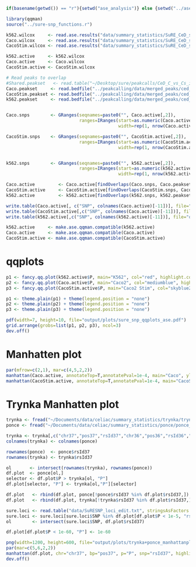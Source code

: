 ```r
if(basename(getwd()) == "r"){setwd("ase_analysis")} else {setwd("../ase_analysis")}

library(qqman)
source("../sure-snp_functions.r")

k562.wilcox     <- read.ase.results("data/summary_statistics/SuRE_CeD_snps_indels_wilcox_per_strand_K562.assoc", qqman.compatible = F)
Caco.wilcox     <- read.ase.results("data/summary_statistics/SuRE_CeD_snps_indels_wilcox_per_strand_Caco2.assoc", qqman.compatible = F)
CacoStim.wilcox <- read.ase.results("data/summary_statistics/SuRE_CeD_snps_indels_wilcox_per_strand_Caco2Stim.assoc", qqman.compatible = F)

k562.active     <- k562.wilcox
Caco.active     <- Caco.wilcox
CacoStim.active <- CacoStim.wilcox

# Read peaks to overlap
#Shared.peakset   <- read.table("~/Desktop/sure/peakcalls/CeD_C_vs_Cs_intersect_x3.bed")[,1:3]
Caco.peakset     <- read.bedfile("../peakcalling/data/merged_peaks/ced_regions/C_x3_ced_regions_bmerged.narrowPeak")$genomicRanges
CacoStim.peakset <- read.bedfile("../peakcalling/data/merged_peaks/ced_regions/Cs_x3_ced_regions_bmerged.narrowPeak")$genomicRanges
k562.peakset     <- read.bedfile("../peakcalling/data/merged_peaks/ced_regions/K_x3_ced_regions_bmerged.narrowPeak")$genomicRanges


Caco.snps        <- GRanges(seqnames=paste0("", Caco.active[,2]),
                            ranges=IRanges(start=as.numeric(Caco.active[,3]),
                                           width=rep(1, nrow(Caco.active))))

CacoStim.snps    <- GRanges(seqnames=paste0("", CacoStim.active[,2]),
                            ranges=IRanges(start=as.numeric(CacoStim.active[,3]),
                                           width=rep(1, nrow(CacoStim.active))))


k562.snps        <- GRanges(seqnames=paste0("", k562.active[,2]),
                            ranges=IRanges(start=as.numeric(k562.active[,3]),
                                           width=rep(1, nrow(k562.active))))

Caco.active         <- Caco.active[findOverlaps(Caco.snps, Caco.peakset)@from,]
CacoStim.active     <- CacoStim.active[findOverlaps(CacoStim.snps, CacoStim.peakset)@from,]
k562.active         <- k562.active[findOverlaps(k562.snps, k562.peakset)@from,]

write.table(Caco.active[, c("SNP", colnames(Caco.active)[-11])], file="output/summary_statistics/caco_ase_wilcox_overlapped_with_peaks_x3.assoc", quote=F, row.names=F, sep="\t")
write.table(CacoStim.active[,c("SNP", colnames(Caco.active)[-11])], file="output/summary_statistics/cacoStim_ase_wilcox_overlapped_with_peaks_x3.assoc", quote=F, row.names=F, sep="\t")
write.table(k562.active[,c("SNP", colnames(k562.active)[-11])], file="output/summary_statistics/k562_ase_wilcox_overlapped_with_peaks_x3.assoc", quote=F, row.names=F, sep="\t")

k562.active     <- make.ase.qqman.compatible(k562.active)
Caco.active     <- make.ase.qqman.compatible(Caco.active)
CacoStim.active <- make.ase.qqman.compatible(CacoStim.active)
```

# qqplots
```r
p1 <- fancy.qq.plot(k562.active$P, main="K562", col="red", highlight.col="darkorange") 
p2 <- fancy.qq.plot(Caco.active$P, main="Caco2", col="mediumblue", highlight.col="darkorange")
p3 <- fancy.qq.plot(CacoStim.active$P, main="Caco2 Stim", col="skyblue2", highlight.col="darkorange")

p1 <- theme.plain(p1) + theme(legend.position = "none")
p2 <- theme.plain(p2) + theme(legend.position = "none")
p3 <- theme.plain(p3) + theme(legend.position = "none")

pdf(width=7, height=10, file="output/plots/sure_snp_qqplots_ase.pdf")
grid.arrange(grobs=list(p1, p2, p3), ncol=3)
dev.off()
```

# Manhatten plot
```r
par(mfrow=c(2,1), mar=c(4,5,2,2))
manhattan(Caco.active, annotateTop=T,annotatePval=1e-4, main="Caco", ylim=c(0,9), suggestiveline =4)
manhattan(CacoStim.active, annotateTop=T,annotatePval=1e-4, main="CacoStim", ylim=c(0,9), suggestiveline =4)
```

# Trynka Manhatten plot
```r
trynka <- fread("~/Documents/data/celiac/summary_statistics/trynka/trynka_summary_stats_b37.mlma", data.table=F)
ponce <- fread("~/Documents/data/celiac/summary_statistics/ponce/ponce_summary_stats_b37.txt", data.table=F)

trynka <- trynka[,c("chr37","pos37","rsId37","chr36","pos36","rsId36","A1","A2","beta","pvalue")]
colnames(trynka) <- colnames(ponce)

rownames(ponce)  <- ponce$rsId37
rownames(trynka) <- trynka$rsId37

ol       <- intersect(rownames(trynka), rownames(ponce))
df.plot  <- ponce[ol,]
selector <- df.plot$P > trynka[ol, "P"]
df.plot[selector, "P"] <- trynka[ol,"P"][selector]

df.plot   <- rbind(df.plot, ponce[!ponce$rsId37 %in% df.plot$rsId37,])
df.plot   <- rbind(df.plot, trynka[!trynka$rsId37 %in% df.plot$rsId37,])

sure.loci <- read.table("data/SuRESNP_loci_edit.txt", stringsAsFactors = F, header=T)
sure.loci <- sure.loci[sure.loci$SNP %in% df.plot[df.plot$P < 1e-5, "rsId37"],]
ol        <- intersect(sure.loci$SNP, df.plot$rsId37)

df.plot[df.plot$P < 1e-60, "P"] <- 1e-60

png(width=1200, height=600, file="output/plots/trynka+ponce_manhattanplot.png")
par(mar=c(5,6,2,2))
manhattan(df.plot, chr="chr37", bp="pos37", p="P", snp="rsId37", highlight = ol, cex=2, cex.lab=2, cex.axis=2, col=c("darkgrey", "lightgrey"), col.highlight = "blue", ylim=c(0,62), ylab="-log10(p)")
dev.off()

```


```r

```

